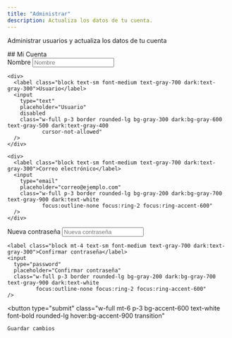 ```yaml
---
title: "Administrar"
description: Actualiza los datos de tu cuenta.
---
```


Administrar usuarios y actualiza los datos de tu cuenta

<div class="max-w-2xl mx-auto p-6 bg-white dark:bg-gray-800 rounded-lg shadow-lg">
  ## Mi Cuenta

  <div class="mb-6 space-y-4">
    <div>
      <label class="block text-sm font-medium text-gray-700 dark:text-gray-300">Nombre</label>
      <input 
        type="text"
        placeholder="Nombre"
        class="w-full p-3 border rounded-lg bg-gray-200 dark:bg-gray-700 text-gray-900 dark:text-white 
               focus:outline-none focus:ring-2 focus:ring-accent-600"
      />
    </div>

    <div>
      <label class="block text-sm font-medium text-gray-700 dark:text-gray-300">Usuario</label>
      <input 
        type="text"
        placeholder="Usuario"
        disabled
        class="w-full p-3 border rounded-lg bg-gray-300 dark:bg-gray-600 text-gray-500 dark:text-gray-400 
               cursor-not-allowed"
      />
    </div>

    <div>
      <label class="block text-sm font-medium text-gray-700 dark:text-gray-300">Correo electrónico</label>
      <input 
        type="email"
        placeholder="correo@ejemplo.com"
        class="w-full p-3 border rounded-lg bg-gray-200 dark:bg-gray-700 text-gray-900 dark:text-white 
               focus:outline-none focus:ring-2 focus:ring-accent-600"
      />
    </div>
  </div>

  <div class="mt-6">
    <label class="block text-sm font-medium text-gray-700 dark:text-gray-300">Nueva contraseña</label>
    <input 
      type="password"
      placeholder="Nueva contraseña"
      class="w-full p-3 border rounded-lg bg-gray-200 dark:bg-gray-700 text-gray-900 dark:text-white 
             focus:outline-none focus:ring-2 focus:ring-accent-600"
    />

    <label class="block mt-4 text-sm font-medium text-gray-700 dark:text-gray-300">Confirmar contraseña</label>
    <input 
      type="password"
      placeholder="Confirmar contraseña"
      class="w-full p-3 border rounded-lg bg-gray-200 dark:bg-gray-700 text-gray-900 dark:text-white 
             focus:outline-none focus:ring-2 focus:ring-accent-600"
    />
  </div>

  <button 
    type="submit"
    class="w-full mt-6 p-3 bg-accent-600 text-white font-bold rounded-lg hover:bg-accent-900 transition"
  >
    Guardar cambios
  </button>
</div>

